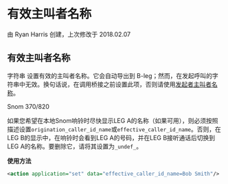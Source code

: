 # 有效主叫者名称

由 Ryan Harris 创建，上次修改于 2018.02.07

## 有效主叫者名称

字符串 设置有效的主叫者名称。它会自动导出到 B-leg；然而，在发起呼叫的字符串中无效。换句话说，在调用桥接之前设置此项，否则请使用[发起者主叫者名称](../FreeSWITCH-Explained/Dialplan/Variables-Master-List_16352570.mdx#origination_caller_id_name)。

Snom 370/820

如果您希望在本地Snom响铃时尽快显示LEG A的名称（如果可用），则必须按照描述设置`origination_caller_id_name`或`effective_caller_id_name`。否则，在LEG B的显示中，在响铃时会看到LEG A的号码，并在LEG B接听通话后切换到LEG A的名称。要删除它，请将其设置为`_undef_`。

**使用方法**

```xml
<action application="set" data="effective_caller_id_name=Bob Smith"/>
```